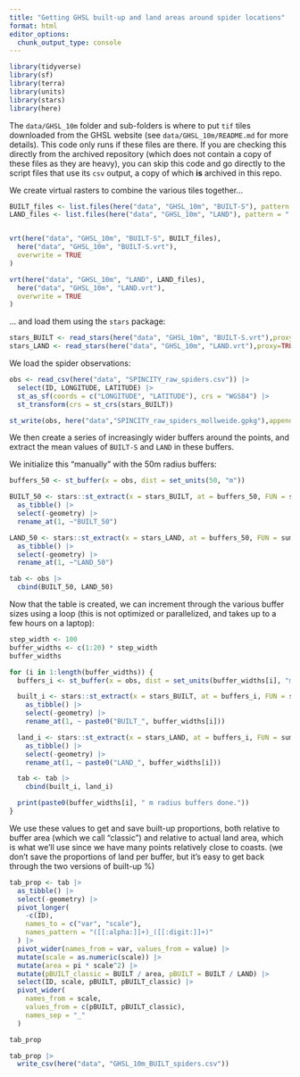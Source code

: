 ```yaml
---
title: "Getting GHSL built-up and land areas around spider locations"
format: html
editor_options: 
  chunk_output_type: console
---
```


```r
library(tidyverse)
library(sf)
library(terra)
library(units)
library(stars)
library(here)
```

The `data/GHSL_10m` folder and sub-folders is where to put `tif` tiles downloaded from the GHSL website (see `data/GHSL_10m/README.md` for more details). This code only runs if these files are there. If you are checking this directly from the archived repository (which does not contain a copy of these files as they are heavy), you can skip this code and go directly to the script files that use its `csv` output, a copy of which **is** archived in this repo.


We create virtual rasters to combine the various tiles together...

```r
BUILT_files <- list.files(here("data", "GHSL_10m", "BUILT-S"), pattern = ".tif$") 
LAND_files <- list.files(here("data", "GHSL_10m", "LAND"), pattern = ".tif$")


vrt(here("data", "GHSL_10m", "BUILT-S", BUILT_files),
  here("data", "GHSL_10m", "BUILT-S.vrt"),
  overwrite = TRUE
)

vrt(here("data", "GHSL_10m", "LAND", LAND_files),
  here("data", "GHSL_10m", "LAND.vrt"),
  overwrite = TRUE
)
```

... and load them using the `stars` package:
```r
stars_BUILT <- read_stars(here("data", "GHSL_10m", "BUILT-S.vrt"),proxy=TRUE)
stars_LAND <- read_stars(here("data", "GHSL_10m", "LAND.vrt"),proxy=TRUE)
```

We load the spider observations:

```r
obs <- read_csv(here("data", "SPINCITY_raw_spiders.csv")) |>
  select(ID, LONGITUDE, LATITUDE) |>
  st_as_sf(coords = c("LONGITUDE", "LATITUDE"), crs = "WGS84") |>
  st_transform(crs = st_crs(stars_BUILT))

st_write(obs, here("data","SPINCITY_raw_spiders_mollweide.gpkg"),append=FALSE)
```

We then create a series of increasingly wider buffers around the points, and extract the mean values of `BUILT-S` and `LAND` in these buffers.

We initialize this "manually" with the 50m radius buffers:

```r
buffers_50 <- st_buffer(x = obs, dist = set_units(50, "m"))

BUILT_50 <- stars::st_extract(x = stars_BUILT, at = buffers_50, FUN = sum) |>
  as_tibble() |>
  select(-geometry) |>
  rename_at(1, ~"BUILT_50")

LAND_50 <- stars::st_extract(x = stars_LAND, at = buffers_50, FUN = sum) |>
  as_tibble() |>
  select(-geometry) |>
  rename_at(1, ~"LAND_50")

tab <- obs |>
  cbind(BUILT_50, LAND_50)
```


Now that the table is created, we can increment through the various buffer sizes using a loop (this is not optimized or parallelized, and takes up to a few hours on a laptop):

```r
step_width <- 100
buffer_widths <- c(1:20) * step_width
buffer_widths
```

```r
for (i in 1:length(buffer_widths)) {
  buffers_i <- st_buffer(x = obs, dist = set_units(buffer_widths[i], "m"))

  built_i <- stars::st_extract(x = stars_BUILT, at = buffers_i, FUN = sum) |>
    as_tibble() |>
    select(-geometry) |>
    rename_at(1, ~ paste0("BUILT_", buffer_widths[i]))

  land_i <- stars::st_extract(x = stars_LAND, at = buffers_i, FUN = sum) |>
    as_tibble() |>
    select(-geometry) |>
    rename_at(1, ~ paste0("LAND_", buffer_widths[i]))

  tab <- tab |>
    cbind(built_i, land_i)

  print(paste0(buffer_widths[i], " m radius buffers done."))
}
```

We use these values to get and save built-up proportions, both relative to buffer area (which we call "classic") and relative to actual land area, which is what we'll use since we have many points relatively close to coasts.
(we don't save the proportions of land per buffer, but it's easy to get back through the two versions of built-up %)

```r
tab_prop <- tab |>
  as_tibble() |>
  select(-geometry) |>
  pivot_longer(
    -c(ID),
    names_to = c("var", "scale"),
    names_pattern = "([[:alpha:]]+)_([[:digit:]]+)"
  ) |>
  pivot_wider(names_from = var, values_from = value) |>
  mutate(scale = as.numeric(scale)) |>
  mutate(area = pi * scale^2) |>
  mutate(pBUILT_classic = BUILT / area, pBUILT = BUILT / LAND) |>
  select(ID, scale, pBUILT, pBUILT_classic) |>
  pivot_wider(
    names_from = scale,
    values_from = c(pBUILT, pBUILT_classic),
    names_sep = "_"
  )

tab_prop
```

```r
tab_prop |>
  write_csv(here("data", "GHSL_10m_BUILT_spiders.csv"))
```

